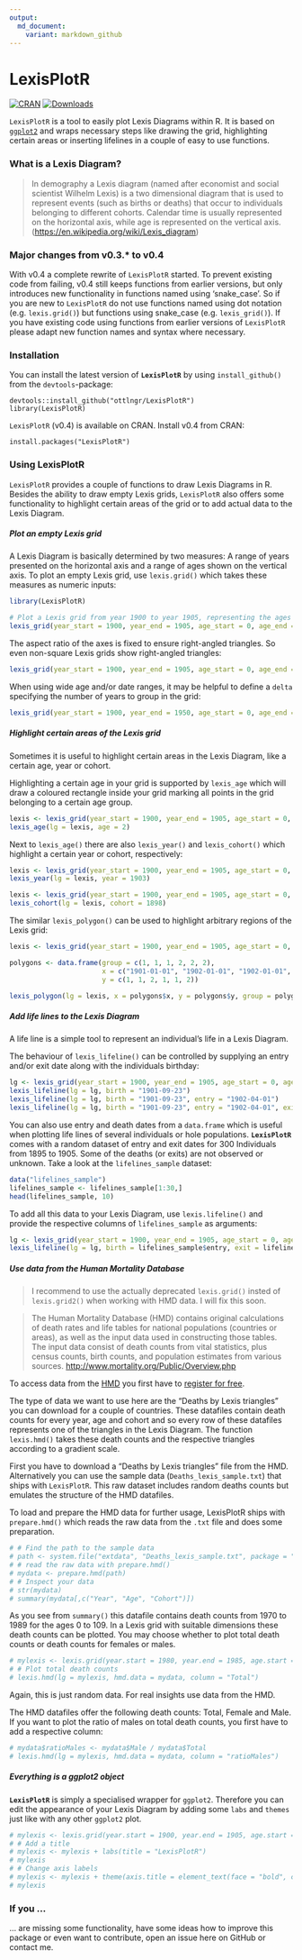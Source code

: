 ```yaml
---
output:
  md_document:
    variant: markdown_github
---
```


<!-- README.md is generated from README.Rmd. Please edit that file -->



# LexisPlotR
[![CRAN](http://www.r-pkg.org/badges/version/LexisPlotR)](http://cran.rstudio.com/package=LexisPlotR) [![Downloads](http://cranlogs.r-pkg.org/badges/LexisPlotR?color=brightgreen)](http://www.r-pkg.org/pkg/LexisPlotR)

`LexisPlotR` is a tool to easily plot Lexis Diagrams within R. It is based on [`ggplot2`](https://github.com/hadley/ggplot2) and wraps necessary steps like drawing the grid, highlighting certain areas or inserting lifelines in a couple of easy to use functions.

### What is a Lexis Diagram?

> In demography a Lexis diagram (named after economist and social scientist Wilhelm Lexis) is a two dimensional diagram that is used to represent events (such as births or deaths) that occur to individuals belonging to different cohorts. Calendar time is usually represented on the horizontal axis, while age is represented on the vertical axis. ([https://en.wikipedia.org/wiki/Lexis_diagram](https://en.wikipedia.org/wiki/Lexis_diagram))

### Major changes from v0.3.* to v0.4

With v0.4 a complete rewrite of `LexisPlotR` started. To prevent existing code from failing, v0.4 still keeps functions from earlier versions, but only introduces new functionality in functions named using 'snake_case'. So if you are new to `LexisPlotR` do not use functions named using dot notation (e.g. `lexis.grid()`) but functions using snake_case (e.g. `lexis_grid()`). If you have existing code using functions from earlier versions of `LexisPlotR` please adapt new function names and syntax where necessary. 

### Installation

You can install the latest version of **`LexisPlotR`** by using `install_github()` from the `devtools`-package:

    devtools::install_github("ottlngr/LexisPlotR")
    library(LexisPlotR)
    
`LexisPlotR` (v0.4) is available on CRAN. Install v0.4 from CRAN:

    install.packages("LexisPlotR")

### Using LexisPlotR

`LexisPlotR` provides a couple of functions to draw Lexis Diagrams in R. Besides the ability to draw empty Lexis grids, `LexisPlotR` also offers some functionality to highlight certain areas of the grid or to add actual data to the Lexis Diagram.

##### Plot an empty Lexis grid

A Lexis Diagram is basically determined by two measures: A range of years presented on the horizontal axis and a range of ages shown on the vertical axis. To plot an empty Lexis grid, use `lexis.grid()` which takes these measures as numeric inputs:

```r
library(LexisPlotR)
```

```r
# Plot a Lexis grid from year 1900 to year 1905, representing the ages from 0 to 5
lexis_grid(year_start = 1900, year_end = 1905, age_start = 0, age_end = 5)
```

The aspect ratio of the axes is fixed to ensure right-angled triangles. So even non-square Lexis grids show right-angled triangles:

```r
lexis_grid(year_start = 1900, year_end = 1905, age_start = 0, age_end = 7)
```

When using wide age and/or date ranges, it may be helpful to define a `delta` specifying the number of years to group in the grid:

```r
lexis_grid(year_start = 1900, year_end = 1950, age_start = 0, age_end = 50, delta = 5)
```

##### Highlight certain areas of the Lexis grid

Sometimes it is useful to highlight certain areas in the Lexis Diagram, like a certain age, year or cohort. 

Highlighting a certain age in your grid is supported by `lexis_age` which will draw a coloured rectangle inside your grid marking all points in the grid belonging to a certain age group.

```r
lexis <- lexis_grid(year_start = 1900, year_end = 1905, age_start = 0, age_end = 5)
lexis_age(lg = lexis, age = 2)
```


Next to `lexis_age()` there are also `lexis_year()` and `lexis_cohort()` which highlight a certain year or cohort, respectively:

```r
lexis <- lexis_grid(year_start = 1900, year_end = 1905, age_start = 0, age_end = 5)
lexis_year(lg = lexis, year = 1903)
```

```r
lexis <- lexis_grid(year_start = 1900, year_end = 1905, age_start = 0, age_end = 5)
lexis_cohort(lg = lexis, cohort = 1898)
```

The similar `lexis_polygon()` can be used to highlight arbitrary regions of the Lexis grid:

```r
lexis <- lexis_grid(year_start = 1900, year_end = 1905, age_start = 0, age_end = 5)

polygons <- data.frame(group = c(1, 1, 1, 2, 2, 2),
                       x = c("1901-01-01", "1902-01-01", "1902-01-01", "1903-01-01", "1904-01-01", "1904-01-01"),
                       y = c(1, 1, 2, 1, 1, 2))

lexis_polygon(lg = lexis, x = polygons$x, y = polygons$y, group = polygons$group)
```

##### Add life lines to the Lexis Diagram

A life line is a simple tool to represent an individual's life in a Lexis Diagram. 

The behaviour of `lexis_lifeline()` can be controlled by supplying an entry and/or exit date along with the individuals birthday:

```r
lg <- lexis_grid(year_start = 1900, year_end = 1905, age_start = 0, age_end = 5)
lexis_lifeline(lg = lg, birth = "1901-09-23")
lexis_lifeline(lg = lg, birth = "1901-09-23", entry = "1902-04-01")
lexis_lifeline(lg = lg, birth = "1901-09-23", entry = "1902-04-01", exit = "1904-10-31")
```


You can also use entry and death dates from a `data.frame` which is useful when plotting life lines of several individuals or hole populations. **`LexisPlotR`** comes with a random dataset of entry and exit dates for 300 Individuals from 1895 to 1905. Some of the deaths (or exits) are not observed or unknown. Take a look at the `lifelines_sample` dataset:

```r
data("lifelines_sample")
lifelines_sample <- lifelines_sample[1:30,]
head(lifelines_sample, 10)
```

To add all this data to your Lexis Diagram, use `lexis.lifeline()` and provide the respective columns of `lifelines_sample` as arguments:

```r
lg <- lexis_grid(year_start = 1900, year_end = 1905, age_start = 0, age_end = 5)
lexis_lifeline(lg = lg, birth = lifelines_sample$entry, exit = lifelines_sample$exit, lineends = TRUE)
```


##### Use data from the Human Mortality Database

> I recommend to use the actually deprecated `lexis.grid()` insted of `lexis.grid2()` when working with HMD data. I will fix this soon. 

> The Human Mortality Database (HMD) contains original calculations of death rates and life tables for national populations (countries or areas), as well as the input data used in constructing those tables. The input data consist of death counts from vital statistics, plus census counts, birth counts, and population estimates from various sources. [http://www.mortality.org/Public/Overview.php](http://www.mortality.org/Public/Overview.php)

To access data from the [HMD](http://www.mortality.org/) you first have to [register for free](http://www.mortality.org/mp/auth.pl).

The type of data we want to use here are the "Deaths by Lexis triangles" you can download for a couple of countries. These datafiles contain death counts for every year, age and cohort and so every row of these datafiles represents one of the triangles in the Lexis Diagram. The function `lexis.hmd()` takes these death counts and the respective triangles according to a gradient scale.

First you have to download a "Deaths by Lexis triangles" file from the HMD. Alternatively you can use the sample data (`Deaths_lexis_sample.txt`) that ships with `LexisPlotR`. This raw dataset includes random deaths counts but emulates the structure of the HMD datafiles.

To load and prepare the HMD data for further usage, LexisPlotR ships with `prepare.hmd()` which reads the raw data from the `.txt` file and does some preparation.

```r
# # Find the path to the sample data
# path <- system.file("extdata", "Deaths_lexis_sample.txt", package = "LexisPlotR")
# # read the raw data with prepare.hmd()
# mydata <- prepare.hmd(path)
# # Inspect your data
# str(mydata)
# summary(mydata[,c("Year", "Age", "Cohort")])
```

As you see from `summary()` this datafile contains death counts from 1970 to 1989 for the ages 0 to 109. In a Lexis grid with suitable dimensions these death counts can be plotted. You may choose whether to plot total death counts or death counts for females or males.

```r
# mylexis <- lexis.grid(year.start = 1980, year.end = 1985, age.start = 0, age.end = 5)
# # Plot total death counts
# lexis.hmd(lg = mylexis, hmd.data = mydata, column = "Total")
```

Again, this is just random data. For real insights use data from the HMD.

The HMD datafiles offer the following death counts: Total, Female and Male. If you want to plot the ratio of males on total death counts, you first have to add a respective column:

```r
# mydata$ratioMales <- mydata$Male / mydata$Total
# lexis.hmd(lg = mylexis, hmd.data = mydata, column = "ratioMales")
```

##### Everything is a ggplot2 object

**`LexisPlotR`** is simply a specialised wrapper for `ggplot2`. Therefore you can edit the appearance of your Lexis Diagram by adding some `labs` and `themes` just like with any other `ggplot2` plot.

```r
# mylexis <- lexis.grid(year.start = 1900, year.end = 1905, age.start = 0, age.end = 5)
# # Add a title
# mylexis <- mylexis + labs(title = "LexisPlotR")
# mylexis
# # Change axis labels
# mylexis <- mylexis + theme(axis.title = element_text(face = "bold", colour = "red"))
# mylexis
```

### If you ...

... are missing some functionality, have some ideas how to improve this package or even want to contribute, open an issue here on GitHub or contact me.

    
